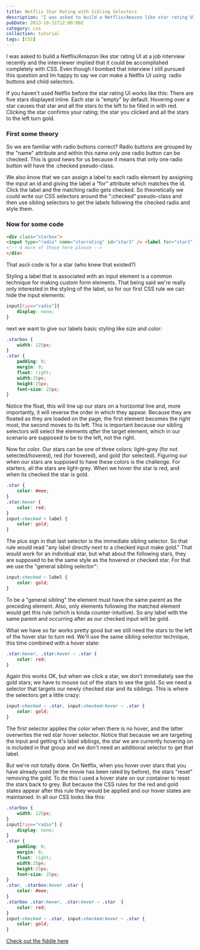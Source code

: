 ```yaml
---
title: Netflix Star Rating with Sibling Selectors
description: "I was asked to build a Netflix/Amazon like star rating UI at a job interview recently and the interviewer implied that it could be accomplished completely with CSS. Even though I bombed that interview I still pursued this question and Im happy to say we can make a Netflix UI using radio buttons and child selectors."
pubDate: 2013-10-31T12:00:00Z
category: css
collection: tutorial
tags: [CSS]
---
```


I was asked to build a Netflix/Amazon like star rating UI at a job interview recently and the interviewer implied that it could be accomplished completely with CSS. Even though I bombed that interview I still pursued this question and Im happy to say we <i>can</i> make a Netflix UI using   radio buttons and child selectors.

If you haven't used Netflix before the star rating UI works like this: There are five stars displayed inline. Each star is "empty" by default. Hovering over a star causes that star and all the stars to the left to be filled in with red. Clicking the star confirms your rating; the star you clicked and all the stars to the left turn gold.

### First some theory

So we are familiar with radio buttons correct? Radio buttons are grouped by the "name" attribute and within this name only one radio button can be checked. This is good news for us because it means that only one radio button will have the :checked pseudo-class. 

We also know that we can assign a label to each radio element by assigning the input an id and giving the label a "for" attribute which matches the id. Click the label and the matching radio gets checked. So theoretically we could write our CSS selectors around the ":checked" pseudo-class and then use sibling selectors to get the labels following the checked radio and style them.

### Now for some code

```html
<div class="starbox">
<input type="radio" name="starrating" id="star1" /> <label for="star1" class="star"> &#9733; </label>
<!-- 4 more of these here please -->
</div>
```

That ascii code is for a star (who knew that existed?)

Styling a label that is associated with an input element is a common technique for making custom form elements. That being said we're really only interested in the styling of the label, so for our first CSS rule we can hide the input elements:

```css
input[type="radio"]{
    display: none;
}
```

next we want to give our labels basic styling like size and color:

```css
.starbox {
    width: 125px;
}
.star {
    padding: 0;
    margin: 0;
    float: right;
    width:25px;
    height:25px;
    font-size: 25px;
}
```

Notice the float, this will line up our stars on a horizontal line and, more importantly, it will reverse the order in which they appear. Because they are floated as they are loaded on the page, the first element becomes the right most, the second moves to its left. This is important because our sibling selectors will select the elements <i>after</i> the target element, which in our scenario are supposed to be to the left, not the right. 

Now for color. Our stars can be one of three colors: light-grey (for not selected/hovered), red (for hovered), and gold (for selected). Figuring our when our stars are supposed to have these colors is the challenge. For starters, all the stars are light-grey. When we hover the star is red, and when its checked the star is gold. 

```css
.star {
    color: #eee;
}
.star:hover {
    color: red;
}
input:checked + label {
    color: gold;
}
```

The plus sign in that last selector is the immediate sibling selector. So that rule would read "any label directly next to a checked input make gold." That would work for an individual star, but what about the following stars, they are supposed to be the same style as the hovered or checked star. For that we use the "general sibling selector":

```css
input:checked ~ label {
    color: gold;
}
```

To be a "general sibling" the element must have the same parent as the preceding element. Also, only elements following the matched element would get this rule (which is kinda counter-intuitive). So any label with the same parent and occurring after as our checked input will be gold.

What we have so far works pretty good but we still need the stars to the left of the hover star to turn red. We'll use the same sibling selector technique, this time combined with a hover state:

```css
.star:hover, .star:hover ~ .star {
    color: red;
}
```

Again this works OK, but when we click a star, we don't immediately see the gold stars; we have to mouse out of the stars to see the gold. So we need a selector that targets our newly checked star and its siblings. This is where the selectors get a little crazy: 

```css
input:checked ~ .star, input:checked:hover ~ .star {
    color: gold;
}
```

The first selector applies the color when there is no hover, and the latter overwrites the red star hover selector. Notice that because we are targeting the input and getting it's label siblings, the star we are currently hovering on is included in that group and we don't need an additional selector to get that label. 

But we're not totally done. On Netflix, when you hover over stars that you have already used (ie the movie has been rated by before), the stars "reset" removing the gold. To do this I used a hover state on our container to reset the stars back to grey. But because the CSS rules for the red and gold states appear after this rule they would be applied and our hover states are maintained. In all our CSS looks like this:

```css
.starbox {
    width: 125px;
}
input[type="radio"] {
    display: none;
}
.star {
    padding: 0;
    margin: 0;
    float: right;
    width:25px;
    height:25px;
    font-size: 25px;
}
.star, .starbox:hover .star {
    color: #eee;
}
.starbox .star:hover, .star:hover ~ .star  {
    color: red;
}
input:checked ~ .star, input:checked:hover ~ .star {
    color: gold;
}
```

[Check out the fiddle here](http://jsfiddle.net/robinsr/h2Jay/)